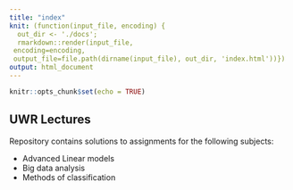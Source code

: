 ```yaml
---
title: "index"
knit: (function(input_file, encoding) {
  out_dir <- './docs';
  rmarkdown::render(input_file,
 encoding=encoding,
 output_file=file.path(dirname(input_file), out_dir, 'index.html'))})
output: html_document
---
```


```r
knitr::opts_chunk$set(echo = TRUE)
```

## UWR Lectures

Repository contains solutions to assignments for the following subjects:

* Advanced Linear models
* Big data analysis
* Methods of classification